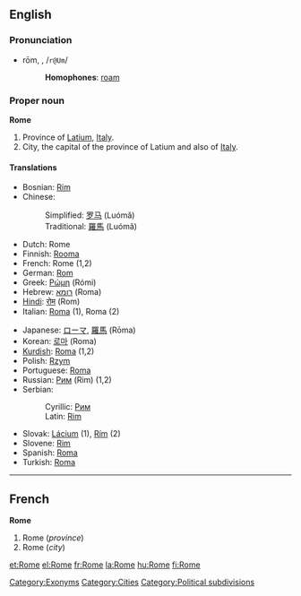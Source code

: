 {{wikipedia}}
==English==

{{rank|enter|consider|provided|969|Rome|twelve|opposite|vast}}

===Pronunciation===
*rōm, {{Unicode|/rəʊm/}}, /<tt>r@Um</tt>/
*:'''Homophones''': [[roam]]
*:{{Unicode|[[Rhymes:English:-əʊm|Rhymes: -əʊm]]}}

===Proper noun===
'''Rome'''

#Province of [[Latium]], [[Italy]].
#City, the capital of the province of Latium and also of [[Italy]].

====Translations====
{{top}}
*Bosnian: [[Rim]] {{m}}
*Chinese:
*:Simplified: [[罗马]] (Luómǎ)
*:Traditional: [[羅馬]] (Luómǎ)
*Dutch: Rome
*Finnish: [[Rooma]]
*French: Rome {{f}} (1,2)
*German: [[Rom]] {{n}}
*Greek: [[Ρώμη]] (Rómi) {{f}}
*Hebrew: [[רומא]] (Roma) {{f}}
*[[Hindi]]: [[रोम]] (Rom)
*Italian: [[Roma]] (1), Roma {{f}} (2)
{{mid}}
*Japanese: [[ローマ]], [[羅馬]] (Rōma)
*Korean: [[로마]] (Roma)
*[[Kurdish]]: [[Roma]] (1,2)
*Polish: [[Rzym]] {{m}}
*Portuguese: [[Roma]] {{f}}
*Russian: [[Рим]] (Rim) {{m}} (1,2)
*Serbian:
*:Cyrillic: [[Рим]] {{m}}
*:Latin: [[Rim]] {{m}}
*Slovak: [[Lácium]] {{n}} (1), [[Rím]] {{m}} (2)
*Slovene: [[Rim]] {{m}}
*Spanish: [[Roma]]
*Turkish: [[Roma]]
{{bottom}}

[[Category:Exonyms]]
[[Category:Cities]]
[[Category:Political subdivisions]]


----

==French==
'''Rome''' {{f}}

#Rome (''province'')
#Rome (''city'')
[[et:Rome]]
[[el:Rome]]
[[fr:Rome]]
[[la:Rome]]
[[hu:Rome]]
[[fi:Rome]]
